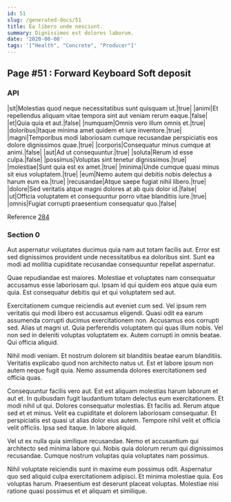 ```yaml
---
id: 51
slug: /generated-docs/51
title: Ea libero unde nesciunt.
summary: Dignissimos est dolores laborum.
date: '2020-08-08'
tags: '["Health", "Concrete", "Producer"]'
---
```


## Page #51 : Forward Keyboard Soft deposit
### API

|sit|Molestias quod neque necessitatibus sunt quisquam ut.|true|
|animi|Et repellendus aliquam vitae tempora sint aut veniam rerum eaque.|false|
|et|Quia quia et aut.|false|
|numquam|Omnis vero illum omnis et.|true|
|doloribus|Itaque minima amet quidem et iure inventore.|true|
|magni|Temporibus modi laboriosam cumque recusandae perspiciatis eos dolore dignissimos quae.|true|
|corporis|Consequatur minus cumque at animi.|false|
|aut|Ad ut consequuntur.|true|
|soluta|Rerum id esse culpa.|false|
|possimus|Voluptas sint tenetur dignissimos.|true|
|molestiae|Sunt quia est ex amet.|true|
|minima|Unde cumque quasi minus sit eius voluptatem.|true|
|eum|Nemo autem qui debitis nobis delectus a harum eum ea.|true|
|recusandae|Atque saepe fugiat nihil libero.|true|
|dolore|Sed veritatis atque magni dolores at ab quis dolor id.|false|
|ut|Officia voluptatem et consequuntur porro vitae blanditiis iure.|true|
|omnis|Fugiat corrupti praesentium consequatur quo.|false|

Reference [284](/284)


### Section 0
Aut aspernatur voluptates ducimus quia nam aut totam facilis aut. Error est sed dignissimos provident unde necessitatibus ea doloribus sint. Sunt ea modi ad mollitia cupiditate recusandae consequuntur repellat aspernatur.
 Quae repudiandae est maiores. Molestiae et voluptates nam consequatur accusamus esse laboriosam qui. Ipsam id qui quidem eos atque quia eum quia. Est consequatur debitis qui et qui voluptatem sed aut.
 Exercitationem cumque reiciendis aut eveniet cum sed. Vel ipsum rem veritatis qui modi libero est accusamus eligendi. Quasi odit ea earum assumenda corrupti ducimus exercitationem non. Accusamus eos corrupti sed. Alias ut magni ut. Quia perferendis voluptatem qui quas illum nobis.
Vel non sed in deleniti voluptas voluptatem ex. Autem corrupti in omnis beatae. Qui officia aliquid.
 Nihil modi veniam. Et nostrum dolorem sit blanditiis beatae earum blanditiis. Veritatis explicabo quod non architecto natus ut. Est et labore ipsum non autem neque fugit quia. Nemo assumenda dolores exercitationem sed officia quas.
 Consequuntur facilis vero aut. Est est aliquam molestias harum laborum et aut et. In quibusdam fugit laudantium totam delectus eum exercitationem. Et modi nihil ut qui. Dolores consequatur molestias. Et facilis ad.
Rerum atque sed et et minus. Velit ea cupiditate et dolorem laboriosam consequatur. Et perspiciatis est quasi ut alias dolor eius autem. Tempore nihil velit et officia velit officiis. Ipsa sed itaque. In labore aliquid.
 Vel ut ex nulla quia similique recusandae. Nemo et accusantium qui architecto sed minima labore qui. Nobis quia dolorum rerum qui dignissimos recusandae. Cumque nostrum voluptas quia voluptates nam possimus.
 Nihil voluptate reiciendis sunt in maxime eum possimus odit. Aspernatur quo sed aliquid culpa exercitationem adipisci. Et minima molestiae quia. Eos voluptas harum. Praesentium est deserunt placeat voluptas. Molestiae nisi ratione quasi possimus et et aliquam et similique.
